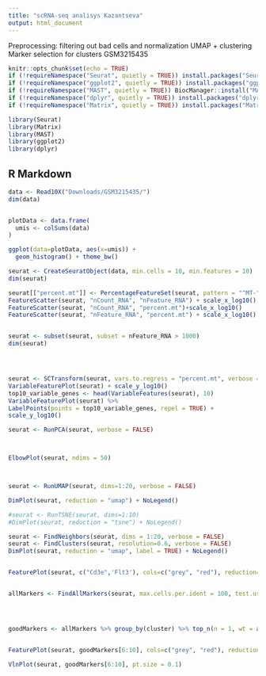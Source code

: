 ```yaml
---
title: "scRNA-seq analisys Kazantseva"
output: html_document
---
```



Preprocessing: filtering out bad cells and normalization
UMAP + clustering
Marker selection for clusters
GSM3215435



```r
knitr::opts_chunk$set(echo = TRUE)
if (!requireNamespace("Seurat", quietly = TRUE)) install.packages("Seurat")
if (!requireNamespace("ggplot2", quietly = TRUE)) install.packages("ggplot2")
if (!requireNamespace("MAST", quietly = TRUE)) BiocManager::install("MAST")
if (!requireNamespace("dplyr", quietly = TRUE)) install.packages("dplyr")
if (!requireNamespace("Matrix", quietly = TRUE)) install.packages("Matrix")

library(Seurat)
library(Matrix)
library(MAST)
library(ggplot2)
library(dplyr)

```

## R Markdown


```r
data <- Read10X("Downloads/GSM3215435/")
dim(data)


plotData <- data.frame(
  umis <- colSums(data)
)

ggplot(data=plotData, aes(x=umis)) +
  geom_histogram() + theme_bw()

```


```r
seurat <- CreateSeuratObject(data, min.cells = 10, min.features = 10)
dim(seurat)
```
```r

seurat[["percent.mt"]] <- PercentageFeatureSet(seurat, pattern = "^MT-")
FeatureScatter(seurat, "nCount_RNA", "nFeature_RNA") + scale_x_log10() + scale_y_log10()
FeatureScatter(seurat, "nCount_RNA", "percent.mt")+scale_x_log10()
FeatureScatter(seurat, "nFeature_RNA", "percent.mt") + scale_x_log10()



```

```r
seurat <- subset(seurat, subset = nFeature_RNA > 1000)
dim(seurat)




seurat <- SCTransform(seurat, vars.to.regress = "percent.mt", verbose = FALSE)
VariableFeaturePlot(seurat) + scale_y_log10()
top10_variable_genes <- head(VariableFeatures(seurat), 10)
VariableFeaturePlot(seurat) %>%
LabelPoints(points = top10_variable_genes, repel = TRUE) +
scale_y_log10()

seurat <- RunPCA(seurat, verbose = FALSE)



ElbowPlot(seurat, ndims = 50)



seurat <- RunUMAP(seurat, dims=1:20, verbose = FALSE)

DimPlot(seurat, reduction = "umap") + NoLegend()

#seurat <- RunTSNE(seurat, dims=1:10)
#DimPlot(seurat, reduction = "tsne") + NoLegend()

```

```r

seurat <- FindNeighbors(seurat, dims = 1:20, verbose = FALSE)
seurat <- FindClusters(seurat, resolution=0.6, verbose = FALSE)
DimPlot(seurat, reduction = "umap", label = TRUE) + NoLegend()


FeaturePlot(seurat, c("Cd3e",'Flt3'), cols=c("grey", "red"), reduction="umap", ncol=3)


allMarkers <- FindAllMarkers(seurat, max.cells.per.ident = 100, test.use = "MAST", only.pos = T,assay = "RNA", verbose = FALSE)




goodMarkers <- allMarkers %>% group_by(cluster) %>% top_n(n = 1, wt = avg_log2FC) %>% pull(gene)


FeaturePlot(seurat, goodMarkers[6:10], cols=c("grey", "red"), reduction="umap", ncol=3)

VlnPlot(seurat, goodMarkers[6:10], pt.size = 0.1) 


```